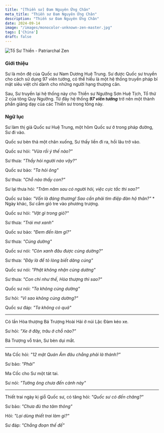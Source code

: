 ```yaml
---
title: "[Thiền sư] Đam Nguyên Ứng Chân"
meta_title: "Thiền sư Đam Nguyên Ứng Chân"
description: "Thiền sư Đam Nguyên Ứng Chân"
date: 2024-09-14
image: "/images/monocolor-unknown-zen-master.jpg"
tags: ['China']
draft: false
---
```


<div className="grid xl:grid-cols-8 lg:grid-cols-8 md:grid-cols-2 sm:grid-cols-2 xs:grid-cols-1 gap-8">

<div className="lg:col-span-3 md:col-span-1">

  <img decoding="async" src="/images/monocolor-unknown-zen-master.jpg" alt="Tổ Sư Thiền - Patriarchal Zen" />

  ### Giới thiệu

  <Youtube client:load id="" title="" />

  <Indent/>Sư là môn đệ của Quốc sư Nam Dương Huệ Trung.
  Sư được Quốc sư truyền cho cách sử dụng 97 viên tướng, có thể hiểu là một hệ thống truyền pháp bí mật siêu việt chỉ dành cho những người hạng thượng căn.

  <Indent/>Sau, Sư truyền lại hệ thống này cho Thiền sư Ngưỡng Sơn Huệ Tịch, Tổ thứ 2 của tông Quy Ngưỡng.
  Từ đây hệ thống ___97 viên tướng___ trở nên một thành phần giảng dạy của các Thiền sư trong tông này.

</div>

<div className="lg:col-span-5 md:col-span-1">

  ### Ngữ lục

  <Indent/>Sư làm thị giả Quốc sư Huệ Trung, một hôm Quốc sư ở trong pháp đường, Sư đi vào.

  Quốc sư bèn thả một chân xuống, Sư thấy liền đi ra, hồi lâu trở vào.

  Quốc sư hỏi: _"Vừa rồi ý thế nào?"_

  Sư thưa: _"Thầy hỏi người nào vậy?"_

  Quốc sư bảo: _"Ta hỏi ông"_

  Sư thưa: _"Chỗ nào thấy con?"_

  <Indent/>Sư lại thưa hỏi: _"Trăm năm sau có người hỏi, việc cực tắc thì sao?"_

  Quốc sư bảo: _"Vốn là đáng thương! Sao cần phải tìm điệp đàn hộ thân?"_
  *
  Ngày khác, Sư cầm giỏ tre vào phương trượng.

  Quốc sư hỏi: _"Vật gì trong giỏ?"_

  Sư thưa: _"Trái mơ xanh"_

  Quốc sư bảo: _"Đem đến làm gì?"_

  Sư thưa: _"Cúng dường"_

  Quốc sư nói: _"Còn xanh đâu được cúng dường?"_

  Sư thưa: _"Đây là để tỏ lòng biết dâng cúng"_

  Quốc sư nói: _"Phật không nhận cúng dường"_

  Sư thưa: _"Con chỉ như thế, Hòa thượng thì sao?"_

  Quốc sư nói: _"Ta không cúng dường"_

  Sư hỏi: _"Vì sao không cúng dường?"_

  Quốc sư đáp: _"Ta không có quả"_

---

  <Indent/>Có lần Hòa thượng Bá Trượng Hoài Hải ở núi Lặc Đàm kéo xe.

  Sư hỏi: _"Xe ở đây, trâu ở chỗ nào?"_

  Bá Trượng vỗ trán, Sư bèn dụi mắt.

---

  <Indent/>Ma Cốc hỏi: _"12 mặt Quán Âm đâu chẳng phải là thánh?"_

  Sư bảo: _"Phải"_

  Ma Cốc cho Sư một tát tai.

  Sư nói: _"Tưởng ông chưa đến cảnh này"_

---

  <Indent/>Thiết trai ngày kị giỗ Quốc sư, có tăng hỏi: _"Quốc sư có đến chăng?"_

  Sư bảo: _"Chưa đủ tha tâm thông"_

  Hỏi: _"Lại dùng thiết trai làm gì?"_

  Sư đáp: _"Chẳng đoạn thế đế"_

  <Notice type="warning" title="cảnh ngữ">

  </Notice>

  <Notice type="tip" title="tác phẩm">

  </Notice>

  <Notice type="info" title="thông tin khác">

  </Notice>

  </div>

</div>


